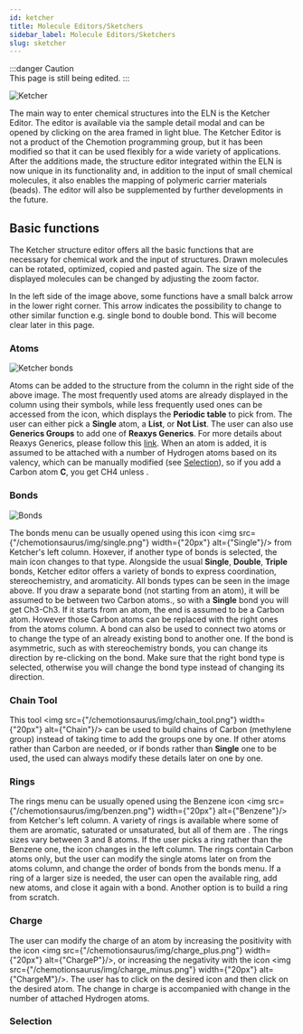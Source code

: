 ```yaml
---
id: ketcher
title: Molecule Editors/Sketchers 
sidebar_label: Molecule Editors/Sketchers 
slug: sketcher
---
```



:::danger Caution  
This page is still being edited. 
::: 

![Ketcher](/img/ketcher.png)

The main way to enter chemical structures into the ELN is the Ketcher Editor. The editor is available via the sample detail modal and can be opened by clicking on the area framed in light blue. The Ketcher Editor is not a product of the Chemotion programming group, but it has been modified so that it can be used flexibly for a wide variety of applications. After the additions made, the structure editor integrated within the ELN is now unique in its functionality and, in addition to the input of small chemical molecules, it also enables the mapping of polymeric carrier materials (beads). The editor will also be supplemented by further developments in the future. 

## Basic functions 

The Ketcher structure editor offers all the basic functions that are necessary for chemical work and the input of structures. Drawn molecules can be rotated, optimized, copied and pasted again. The size of the displayed molecules can be changed by adjusting the zoom factor. 

In the left side of the image above, some functions have a small balck arrow in the lower right corner. This arrow indicates the possibility to change to other similar function e.g. single bond to double bond. This will become clear later in this page. 

### Atoms 
![Ketcher bonds](/img/ketcher_bonds.gif)

Atoms can be added to the structure from the column in the right side of the above image. The most frequently used atoms are already displayed in the column using their symbols, while less frequently used ones can be accessed from the <FontAwesomeIcon icon={faEllipsisH} size="lg"/> icon, which displays the **Periodic table** to pick from. The user can either pick a **Single** atom,  a **List**, or **Not List**. The user can also use **Generics Groups** to add one of **Reaxys Generics**. For more details about Reaxys Generics, please follow this [link](https://www.elsevier.com/__data/assets/pdf_file/0007/818638/FAQ_GenericsGroup.pdf). When an atom is added, it is assumed to be attached with a number of Hydrogen atoms based on its valency, which can be manually modified (see [Selection](#selection)), so if you add a Carbon atom **C**, you get CH4 unless . 

### Bonds 
![Bonds](/img/bonds.png)

The bonds menu can be usually opened using this icon <img src={"/chemotionsaurus/img/single.png"} width={"20px"} alt={"Single"}/> from Ketcher's left column. Hoxever, if another type of bonds is selected, the main icon changes to that type. Alongside the usual **Single**, **Double**, **Triple** bonds, Ketcher editor offers a variety of bonds to express coordination, stereochemistry, and aromaticity. All bonds types can be seen in the image above.  If you draw a separate bond (not starting from an atom), it will be assumed to be between two Carbon atoms., so with a **Single** bond you will get Ch3-Ch3. If it starts from an atom, the end is assumed to be a Carbon atom. However those Carbon atoms can be replaced with the right ones from the atoms column. A bond can also be used to connect two atoms or to change the type of an already existing bond to another one. If the bond is asymmetric, such as with stereochemistry bonds, you can change its direction by re-clicking on the bond. Make sure that the right bond type is selected, otherwise you will change the bond type instead of changing its direction.  

### Chain Tool 

This tool <img src={"/chemotionsaurus/img/chain_tool.png"} width={"20px"} alt={"Chain"}/> can be used to build chains of Carbon (methylene group) instead of taking time to add the groups one by one. If other atoms rather than Carbon are needed, or if bonds rather than **Single** one to be used, the used can always modify these details later on one by one. 

### Rings 

The rings menu can be usually opened using the Benzene icon <img src={"/chemotionsaurus/img/benzen.png"} width={"20px"} alt={"Benzene"}/> from Ketcher's left column. A variety of rings is available where some of them are aromatic, saturated or unsaturated, but all of them are . The rings sizes vary between 3 and 8 atoms. If the user picks a ring rather than the Benzene one, the icon changes in the left column. The rings contain Carbon atoms only, but the user can modify the single atoms later on from the atoms column, and change the order of bonds from the bonds menu. If a ring of a larger size is needed, the user can open the available ring, add new atoms, and close it again with a bond. Another option is to build a ring from scratch. 

### Charge 

The user can modify the charge of an atom by increasing the positivity with the icon <img src={"/chemotionsaurus/img/charge_plus.png"} width={"20px"} alt={"ChargeP"}/>, or increasing the negativity with the icon <img src={"/chemotionsaurus/img/charge_minus.png"} width={"20px"} alt={"ChargeM"}/>. The user has to click on the desired icon and then click on the desired atom. The change in charge is accompanied with change in the number of attached Hydrogen atoms.  

### Selection
